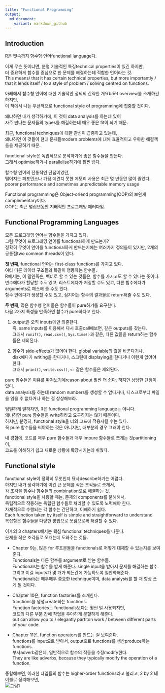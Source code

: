 ```yaml
---
title: "Functional Programming"
output:
  md_document:
    variant: markdown_github
---
```


## Introduction
R은 뼛속까지 함수형 언어functional language다.

이게 무슨 뜻이냐면, 분명 기술적인 특징technical properties이 있긴 하지만, <br />
	더 중요하게 함수를 중심으로 한 문제를 해결하는데 적합한 언어라는 것.<br />
This means/  that it has certain technical properties, but more importantly / that it
	lends itself / to a style of problem / solving centred on functions.

아래에서 함수형 언어에 대한 기술적인 정의의 간략한 개요brief overview를 소개하긴 하지만, <br />
	이 책에서 나는 우선적으로 functional style of programming에 집중할 것이다.
	
왜냐하면 내가 생각하기에, 이 것이 data analysis를 하는데 있어 <br />
	자주 만나는 문제들의 types를 해결하는데 매우 좋은 fit이 되기 때문.
	
최근, functional techniques에 대한 관심이 급증하고 있는데, <br />
  왜냐하면 이 것들이 현대 문제들modern problems에 대해 효율적이고 우아한 해결책들을 제공하기 때문.

functional style은 독립적으로 분석하기에 좋은 함수들을 만든다. <br />
그래서 optimise하거나 parallelise하기에 훨씬 쉽다.

함수형 언어의 전통적인 단점이었던, <br />
	떨어지는 퍼포먼스나 가끔 예견치 못한 메모리 사용은 최근 몇 년동안 많이 줄었다.<br />
	poorer performance and sometimes unpredictable memory usage

Functional programming은 Object-oriend programming(OOP)의 보완재complementary이다.<br />
OOP는 최근 몇십년동안 지배적인 프로그래밍 패러다임.

## Functional Programming Languages
모든 프로그래밍 언어는 함수들을 가지고 있다. <br />
그럼 무엇이 프로그래밍 언어를 functional하게 만드는가?<br />
정확히 무엇이 언어를 functional하게 만드는지에는 여러가지 정의들이 있지만, 2개의 공통점two common threads이 있다.

**첫 번째**, functional 언어는 first-class functions를 가지고 있다. <br />
여타 다른 데이터 구조들과 똑같이 행동하는 함수들.<br />
R에서는, 이 말인즉슨, 벡터로 할 수 있는 것들은, 함수를 가지고도 할 수 있다는 뜻이다.<br />
변수에다가 할당할 수도 있고, 리스트에다가 저장할 수도 있고, 다른 함수에다가 arguments로 패스해 줄 수도 있다.<br />
함수 안에다가 생성할 수도 있고, 심지어는 함수의 결과물로 return해줄 수도 있다. 

**두 번째**, 많은 함수형 언어들은 함수들이 pure하기를 요구한다. <br />
다음 2가지 특성을 만족하면 함수가 pure하다고 한다.

1) output은 오직 inputs에만 의존한다. <br />
즉, same inputs를 이용해서 다시 호출call해보면, 같은 outputs를 갖는다.<br />
그래서 `runif()`, `read.csv()`, `Sys.time()`과 같은, 다른 값들을 return하는 함수들은 제외된다.

2) 함수가 side-effects가 없어야 한다. global variable의 값을 바꾼다거나, <br />
disk에다가 writing을 한다거나, 스크린에 displaying을 한다거나 이런게 없어야 한다. <br />
그래서 `print()`, `write.csv()`, `<-` 같은 함수들은 제외된다.

pure 함수들은 이유를 따져보기에reason about 훨씬 더 쉽다. 하지만 상당한 단점이 있다.<br />
data analysis를 하는데 random numbers를 생성할 수 없다거나, 디스크로부터 파일을 읽을 수 없다거나
하는 걸 상상해보라.

엄밀하게 말하자면, R은 functional programming language는 아니다.<br />
왜냐하면 pure 함수들을 write하라고 요구하지는 않기 때문이다.<br />
하지만, 분명히, functional style을 너의 코드에 적용시킬 수는 있다.<br />
꼭 pure 함수들을 써야하는 것은 아니지만, 대부분의 경우 그래야 한다.

내 경험에, 코드를 매우 pure 함수들과 매우 impure 함수들로 쪼개는 것partitioning이,<br />
	코드를 이해하기 쉽고 새로운 상황에 확장시키는데 쉬웠다.
	
	
## Functional style
functional style이 정확히 무엇인지 묘사describe하기는 어렵다.<br />
하지만 내가 생각하기에 이건 큰 문제를 작은 조각들로 쪼개서, <br />
	각 조각을 함수나 함수들의 combination으로 해결하는 것.<br />
functional style을 사용할 때는, 문제의 components를 분해해서,<br />
	독립적으로 작동하는 독립된 함수들로 처리할 수 있도록 노력해야 한다.<br />
자체적으로 수행되는 각 함수는 간단하고, 이해하기 쉽다.<br />
Each function taken by itself is simple and straightforward to understand<br />
복잡함은 함수들을 다양한 방법으로 쪼갬으로써 해결할 수 있다.


이후의 3 chapters에서는 핵심 functional techniques를 다룬다.<br /> 
문제를 작은 조각들로 쪼개는데 도와주는 것들.

- Chapter 9는, 많은 for 루프문들을 functionals로 어떻게 대체할 수 있는지를 보여준다.<br />
Functionals는 다른 함수를 argument로 받는 함수들.<br />
Functionals는 함수를 받게 해준다. single input을 받아서 문제를 해결하는 함수.<br />
	그리고 이걸 inputs가 몇 개가 되든간에 가능하도록 일반화해준다.<br />
Functionals는 매우매우 중요한 technique이며, data analysis를 할 때 항상 쓰게 될 것이다.<br />

- Chapter 10은, function factories를 소개한다.<br />
functions를 생성create하는 functions. <br />
Function factories는 functionals보다는 훨씬 덜 사용되지만, <br />
	코드의 다른 부분 간에 작업을 우아하게 분할하게 해준다.<br />
	but can allow you to / elegantly partiton work / between different parts of your code.

- Chapter 11은, function operators를 만드는 걸 보여준다.<br />
functions를 input으로 받아서, output으로 functions를 생산produce하는 functions.<br />
부사adverb같은데, 일반적으로 함수의 작동을 수정modify한다.<br />
They are like adverbs, because they typically modify the operation of a function.<br />

종합해보면, 이러한 타입들의 함수는 higher-order functions라고 불리고, 2 by 2 테이블로 정리해보면,<br />
![그림1](https://d33wubrfki0l68.cloudfront.net/1dff819e743f280bbab1c55f8f063e60b6a0d2fb/2269e/diagrams/fp.png)